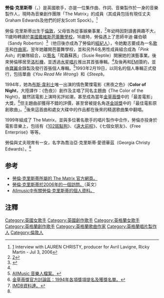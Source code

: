'''勞倫·克里斯蒂'''（{{lang-en|'''Lauren Christy'''}}，{{bd|1967年|11月19日|||C}}）是英國歌手，亦是一位集作曲、作詞、音樂製作於一身的音樂製作人，現時為音樂創作團隊「The Matrix」的成員（其成員包括有現任丈夫Graham Edwards及他們的好友Scott Spock）。<ref>[http://www.hitquarters.com/index.php3?page=intrview%2Fopar%2Fintrview_Lauren_Christy_Interview.html] {{Wayback|url=http://www.hitquarters.com/index.php3?page=intrview%2Fopar%2Fintrview_Lauren_Christy_Interview.html |date=20120329061222 }} Interview with LAUREN CHRISTY, producer for Avril Lavigne, Ricky Martin - Jul 3, 2006</ref>

勞倫·克里斯蒂出生于[[倫敦|倫敦]]，父母皆為從事娛樂事業，<ref>[http://www.allmusic.com/artist/lauren-christy-mn0000141044/biography]</ref>年幼時因對讀書興趣不大，11歲時轉讀於[[美國|美國]][[戴維斯芭蕾舞學校|戴維斯芭蕾舞學校]]，16歲時，勞倫遇上了恩師辛迪·羅伯頓（Sandy Roberton）<ref name="hit">{{Cite web |url=http://www.hitquarters.com/index.php3?page=intrview%2Fopar%2Fintrview_Lauren_Christy_Interview.html |title=HitQuarters 訪問。 |access-date=2013-09-13 |archive-url=https://web.archive.org/web/20120329061222/http://www.hitquarters.com/index.php3?page=intrview%2Fopar%2Fintrview_Lauren_Christy_Interview.html |archive-date=2012-03-29 |dead-url=yes }}</ref>（他日後亦成為了勞倫的[[經紀人|經紀人]]），令她勵志要成為一名[[歌手|歌手]]和[[作曲家|作曲家]]。翌年她離開芭蕾舞學校，並和另外6名男性成員組合成為「''Pink Ash''」的樂隊組合，以[[藝名|藝名]]「爬蟲蘇茜」（Susie Reptile）開展她的演藝事業。後來勞倫移居至[[洛杉機|洛杉機]]，並透過[[水星唱片|水星唱片]]推出其首張專輯。<ref name="hit"></ref>及後再和[[EMI|EMI]]簽約，並由[[寶麗金|寶麗金]]錄製及發行首張個人專輯。<ref name="all">[http://www.allmusic.com/artist/lauren-christy-mn0000141044/biography AllMusic 音樂人檔案。]</ref>1993年2月19日，以同名的個人專輯正式發行，包括單曲《''You Read Me Wrong''》和《''Steep''》。

1994年，她為[[布斯·韋利士|布斯·韋利士]]唯一出演的情色驚慄電影《黑夜之色》（'''Color of Night'''，大陸譯作：《色夜》）創作及主唱了同名主題曲《The Color of the Night》，雖然該電影上演時劣評如潮，甚至成為當年[[金草苺獎|金草苺獎]]中的「最差電影」大獎，<ref>[http://www.razzies.com/forum/1994-razzie-nominees-winners_topic344.html 金草苺獎官方討論區：1994年各項獎項提名及獲獎名單。]</ref>但主題曲卻獲得不錯的評價，甚至曾被提名角逐[[金球獎_(影視獎項)|金球獎]]中的「最佳電影原創歌曲」。<ref>[http://www.imdb.com/title/tt0109456/awards IMDB資料連。]</ref>後來這首曲和處女大碟中的作品都在後來的精選歌曲集中翻唱。

1999年組成了 The Matrix，並與多位著名歌手的唱片製作中合作，勞倫亦投身於電影音樂上，包括有《[[102斑點狗|102斑點狗]]》、《[[遠大前程|遠大前程]]》、《七個女朋友》、《Free Enterprise》等等。

勞倫與丈夫現育有一女，名字為喬治亞·克里斯蒂·愛德華茲（Georgia Christy Edwards）。<ref name="all"></ref>

==参考==
*[http://www.thematrixmusic.com/Home.html 勞倫·克里斯蒂所屬的 The Matrix 官方網頁。]
*[https://web.archive.org/web/20120329061222/http://www.hitquarters.com/index.php3?page=intrview%2Fopar%2Fintrview_Lauren_Christy_Interview.html 勞倫·克里斯蒂於2006年的一個訪問。]（英文）
*[http://www.allmusic.com/artist/lauren-christy-mn0000141044/biography Allmusic中有關勞倫·克里斯蒂的個人資料。]

==注釋==
{{reflist}}

{{Authority control}}
{{DEFAULTSORT:Christy, Lauren}}
[[Category:英國女歌手|Category:英國女歌手]]
[[Category:英國創作歌手|Category:英國創作歌手]]
[[Category:英格蘭女歌手|Category:英格蘭女歌手]]
[[Category:英格蘭創作歌手|Category:英格蘭創作歌手]]
[[Category:英格蘭歌曲作家|Category:英格蘭歌曲作家]]
[[Category:英格蘭唱片製作人|Category:英格蘭唱片製作人]]
[[Category:倫敦人|Category:倫敦人]]